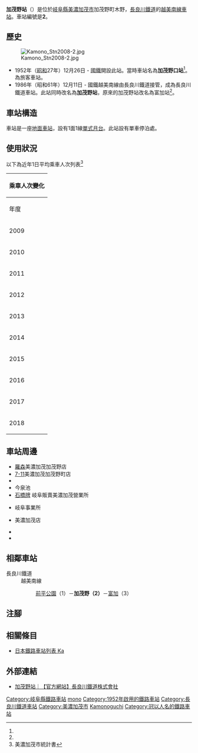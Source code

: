 {{NoteTA
|T=zh-hans:加茂野站;zh-hk:加茂野站;zh-tw:加茂野車站;
|1=zh-hans:加茂野站;zh-hk:加茂野站;zh-tw:加茂野車站;
}}
{{About|長良川鐵道接手時改名的第二代加茂野站|日本國有鐵道時代同名車站|富加站}}
{{Infobox station
|公司色 = blue
|站名 = 加茂野*
|圖片 = Kamono Stn2008-1.jpg
|圖片說明 = 月台
|日文原名 = 加茂野
|平假名 = かもの
|羅馬拼音 = Kamono
|副站名 = 
|電報略號 = モノ<br/>カモノグチ（轉換前）
|所在地 = {{JPN}}[[岐阜縣|岐阜縣]][[美濃加茂市|美濃加茂市]]加茂野町木野
|座標 = {{coord|35|27|39.23|N|136|59|6.31|E|type:railwaystation_region:JP-24|display=inline,title}}
|車站構造 = [[地面車站|地面車站]]
|月台配置 = 1面1線
|啟用年月日 = 1952年（昭和27年）12月26日<ref name="sone26">{{Cite book|author={{Translink|ja|曽根悟|曾根悟}}（監修）|title=週刊 歴史でめぐる鉄道全路線 公営鉄道・私鉄|editor=朝日新聞出版分冊百科編集部（編集）|publisher={{Translink|ja|朝日新聞出版}}|series=週刊朝日百科|volume=26号 長良川鉄道・明知鉄道・樽見鉄道・三岐鉄道・伊勢鉄道|date=2011-09-18|page=10-11|language=ja}}</ref>
|廢站年月日 = 
|乘客人數 = 48
|上下車人次 = 
|統計年度 = 2018
|轉車 = 
|全寬備註 = [[無人車站|無人車站]]<br>*在1986年前，此站曾經名為加茂野口站。
|adjacent = {{Adjacent stations|system=長良川鐵道|line=越美南線|left=前平公園|right=富加|note-left=1<br>2.0km|note-mid=2<br>距離[[美濃太田站|美濃太田]]3.7km|note-right=3<br>2.2km}}
}}
'''加茂野站'''（{{jpn|j=加茂野駅|hg=かものえき|rm=Kamono eki|f=y}}）是位於[[岐阜縣|岐阜縣]][[美濃加茂市|美濃加茂市]]加茂野町木野，[[長良川鐵道|長良川鐵道]]的[[越美南線|越美南線]][[鐵路車站|車站]]。車站編號是'''2'''。

== 歷史 ==
[[File:Kamono_Stn2008-2.jpg|thumb]]
* 1952年（[[昭和|昭和]]27年）12月26日 - [[日本國有鐵道|國鐵]]開設此站。當時車站名為'''加茂野口站'''<ref name="sone26"/>。為旅客車站。
* 1986年（昭和61年）12月11日 - 國鐵越美南線由長良川鐵道接管，成為長良川鐵道車站。此站同時改名為'''加茂野站'''，原來的加茂野站改名為富加站<ref name="sone26"/>。

== 車站構造 ==
車站是一座[[地面車站|地面車站]]，設有1面1線[[單式月台|單式月台]]。此站設有單車停泊處。

== 使用狀況 ==
以下為近年1日平均乘車人次列表<ref>美濃加茂市統計書</ref>
{| class="wikitable" style="margin: 1em 0.2em; text-align: center; font-size: 85%;"
|- style="background: #ddd;"
!colspan="2"|乘車人次變化
|-
!年度 !! 1日平均<br>乘車人次
|-
|2009
|49
|-
|2010
|45
|-
|2011
|59
|-
|2012
|52
|-
|2013
|48
|-
|2014
|58
|-
|2015
|59
|-
|2016
|57
|-
|2017
|51
|-
|2018
|48
|}

== 車站周邊 ==
* [[羅森_(便利店)|羅森]]美濃加茂加茂野店
* [[7-11|7-11]]美濃加茂加茂野町店
* {{Translink|ja|美濃加茂市立加茂野小学校|美濃加茂市立加茂野小學}}
* 今泉池 
* [[石橋牌|石橋牌]] 岐阜販賣美濃加茂營業所
* {{Translink|ja|マクセルフロンティア|麥克賽爾Frontier}}岐阜事業所
* {{Translink|ja|イエローハット|Yellow Hat}}美濃加茂店
* {{Translink|ja|岐阜県道364号大平賀富加停車場線|岐阜縣道364號大平賀富加停車場線}}
* {{Translink|ja|国道248号|國道248號}}

== 相鄰車站 ==
; 長良川鐵道
: 越美南線
:: [[前平公園站|前平公園]]（1）－'''加茂野（2）'''－[[富加站|富加]]（3）
== 注腳 ==
{{Reflist}}
== 相關條目 ==
* [[日本鐵路車站列表_Ka|日本鐵路車站列表 Ka]]
== 外部連結 ==
* [http://www.nagatetsu.co.jp/route/kamono/ 加茂野站｜【官方網站】長良川鐵道株式會社] {{Wayback|url=http://www.nagatetsu.co.jp/route/kamono/ |date=20200719230853 }}{{ja icon}}
{{越美南線}}
{{DEFAULTSORT:Kamono}}
[[Category:岐阜縣鐵路車站|Category:岐阜縣鐵路車站]]
[[Category:日本鐵路車站_Ka|mono]]
[[Category:1952年啟用的鐵路車站|Category:1952年啟用的鐵路車站]]
[[Category:長良川鐵道車站|Category:長良川鐵道車站]]
[[Category:美濃加茂市|Category:美濃加茂市]]
[[Category:日本國有鐵道廢站|Kamonoguchi]]
[[Category:冠以人名的鐵路車站|Category:冠以人名的鐵路車站]]